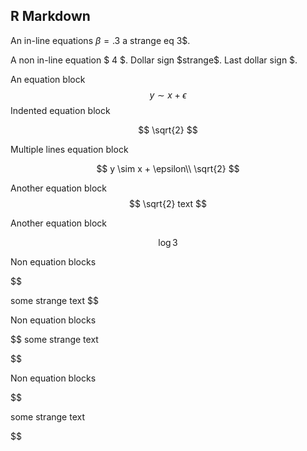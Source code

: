 ## R Markdown

An in-line equations $\beta = .3$ a strange eq $3\$$. 

A non in-line equation $ 4 $. Dollar sign \$strange\$. Last dollar sign \$.

An equation block
$$
y \sim x + \epsilon
$$
Indented equation block

  $$
  \sqrt{2}
  $$

Multiple lines equation block

$$
y \sim x + \epsilon\\
\sqrt{2}
$$

Another equation block  $$
  \sqrt{2}
text  $$

Another equation block

$$ \log3 $$

Non equation blocks

$$

some strange text
$$

Non equation blocks

$$
some strange text

$$

Non equation blocks

$$

some strange text

$$
